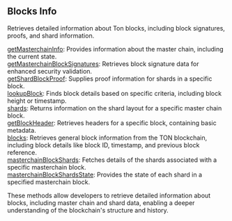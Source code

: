 
<Meta
  title="Ton blocks info| dRPC"
/>

## Blocks Info

Retrieves detailed information about Ton blocks, including block signatures, proofs, and shard information.

[getMasterchainInfo](/ton-api/blocksinfo/getMasterchainInfo): Provides information about the master chain, including the current state. \
[getMasterchainBlockSignatures](/ton-api/blocksinfo/getMasterchainBlockSignatures): Retrieves block signature data for enhanced security validation. \
[getShardBlockProof](/ton-api/blocksinfo/getShardBlockProof): Supplies proof information for shards in a specific block. \
[lookupBlock](/ton-api/blocksinfo/lookupBlock): Finds block details based on specific criteria, including block height or timestamp. \
[shards](/ton-api/blocksinfo/shards): Returns information on the shard layout for a specific master chain block. \
[getBlockHeader](/ton-api/blocksinfo/getBlockHeader): Retrieves headers for a specific block, containing basic metadata. \
[blocks](/ton-api/blocksinfo/blocks): Retrieves general block information from the TON blockchain, including block details like block ID, timestamp, and previous block reference. \
[masterchainBlockShards](/ton-api/blocksinfo/masterchainBlockShards): Fetches details of the shards associated with a specific masterchain block. \
[masterchainBlockShardsState](/ton-api/blocksinfo/masterchainBlockShardsState): Provides the state of each shard in a specified masterchain block.

These methods allow developers to retrieve detailed information about blocks, including master chain and shard data, enabling a deeper understanding of the blockchain's structure and history.

<Space h={16} />
<GetStarted />
